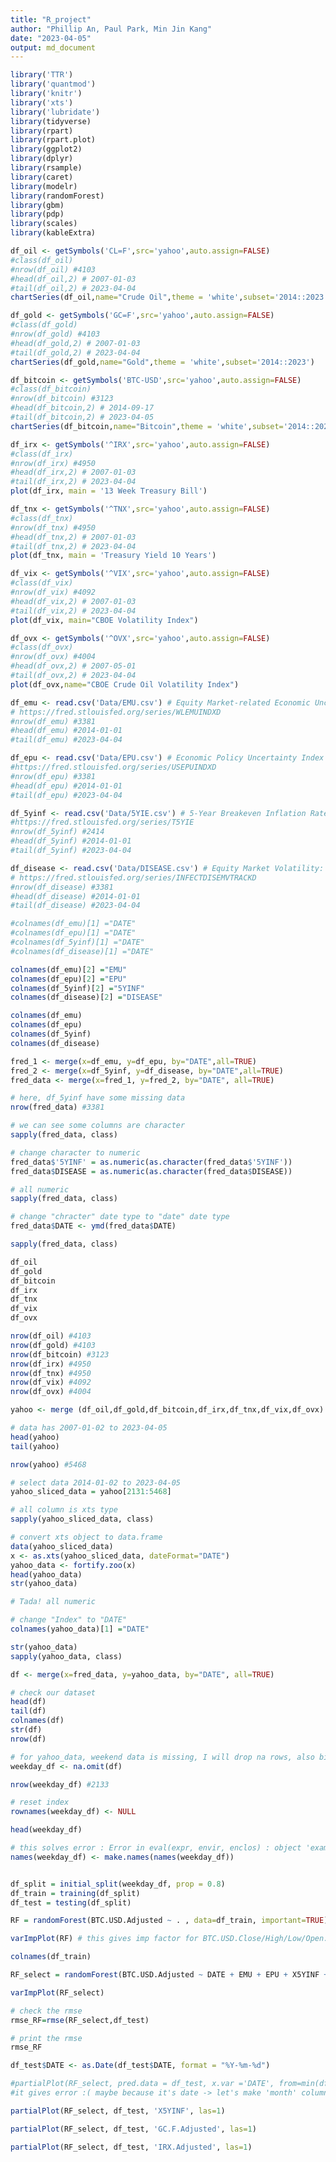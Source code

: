 ```yaml
---
title: "R_project"
author: "Phillip An, Paul Park, Min Jin Kang"
date: "2023-04-05"
output: md_document
---
```



```r
library('TTR')
library('quantmod')
library('knitr')
library('xts')
library('lubridate')
library(tidyverse)
library(rpart)
library(rpart.plot)
library(ggplot2)
library(dplyr)
library(rsample)  
library(caret)
library(modelr)
library(randomForest)
library(gbm)
library(pdp)
library(scales)
library(kableExtra)
```

```r

df_oil <- getSymbols('CL=F',src='yahoo',auto.assign=FALSE)
#class(df_oil)
#nrow(df_oil) #4103
#head(df_oil,2) # 2007-01-03
#tail(df_oil,2) # 2023-04-04
chartSeries(df_oil,name="Crude Oil",theme = 'white',subset='2014::2023')
```

```r
df_gold <- getSymbols('GC=F',src='yahoo',auto.assign=FALSE)
#class(df_gold)
#nrow(df_gold) #4103
#head(df_gold,2) # 2007-01-03
#tail(df_gold,2) # 2023-04-04
chartSeries(df_gold,name="Gold",theme = 'white',subset='2014::2023')
```

```r
df_bitcoin <- getSymbols('BTC-USD',src='yahoo',auto.assign=FALSE)
#class(df_bitcoin)
#nrow(df_bitcoin) #3123
#head(df_bitcoin,2) # 2014-09-17
#tail(df_bitcoin,2) # 2023-04-05
chartSeries(df_bitcoin,name="Bitcoin",theme = 'white',subset='2014::2023')
```

```r
df_irx <- getSymbols('^IRX',src='yahoo',auto.assign=FALSE)
#class(df_irx)
#nrow(df_irx) #4950
#head(df_irx,2) # 2007-01-03
#tail(df_irx,2) # 2023-04-04
plot(df_irx, main = '13 Week Treasury Bill')
```

```r
df_tnx <- getSymbols('^TNX',src='yahoo',auto.assign=FALSE)
#class(df_tnx)
#nrow(df_tnx) #4950
#head(df_tnx,2) # 2007-01-03
#tail(df_tnx,2) # 2023-04-04
plot(df_tnx, main = 'Treasury Yield 10 Years')
```

```r

df_vix <- getSymbols('^VIX',src='yahoo',auto.assign=FALSE)
#class(df_vix)
#nrow(df_vix) #4092
#head(df_vix,2) # 2007-01-03
#tail(df_vix,2) # 2023-04-04
plot(df_vix, main="CBOE Volatility Index")
```

```r

df_ovx <- getSymbols('^OVX',src='yahoo',auto.assign=FALSE)
#class(df_ovx)
#nrow(df_ovx) #4004
#head(df_ovx,2) # 2007-05-01
#tail(df_ovx,2) # 2023-04-04
plot(df_ovx,name="CBOE Crude Oil Volatility Index")
```



```r
df_emu <- read.csv('Data/EMU.csv') # Equity Market-related Economic Uncertainty Index 
# https://fred.stlouisfed.org/series/WLEMUINDXD
#nrow(df_emu) #3381
#head(df_emu) #2014-01-01
#tail(df_emu) #2023-04-04

df_epu <- read.csv('Data/EPU.csv') # Economic Policy Uncertainty Index for United States
#https://fred.stlouisfed.org/series/USEPUINDXD
#nrow(df_epu) #3381
#head(df_epu) #2014-01-01
#tail(df_epu) #2023-04-04

df_5yinf <- read.csv('Data/5YIE.csv') # 5-Year Breakeven Inflation Rate
#https://fred.stlouisfed.org/series/T5YIE
#nrow(df_5yinf) #2414
#head(df_5yinf) #2014-01-01
#tail(df_5yinf) #2023-04-04

df_disease <- read.csv('Data/DISEASE.csv') # Equity Market Volatility: Infectious Disease Tracker
# https://fred.stlouisfed.org/series/INFECTDISEMVTRACKD
#nrow(df_disease) #3381
#head(df_disease) #2014-01-01
#tail(df_disease) #2023-04-04

```

```r
#colnames(df_emu)[1] ="DATE"
#colnames(df_epu)[1] ="DATE"
#colnames(df_5yinf)[1] ="DATE"
#colnames(df_disease)[1] ="DATE"

colnames(df_emu)[2] ="EMU"
colnames(df_epu)[2] ="EPU"
colnames(df_5yinf)[2] ="5YINF"
colnames(df_disease)[2] ="DISEASE"

colnames(df_emu)
colnames(df_epu)
colnames(df_5yinf)
colnames(df_disease)

fred_1 <- merge(x=df_emu, y=df_epu, by="DATE",all=TRUE)
fred_2 <- merge(x=df_5yinf, y=df_disease, by="DATE",all=TRUE)
fred_data <- merge(x=fred_1, y=fred_2, by="DATE", all=TRUE)

# here, df_5yinf have some missing data
nrow(fred_data) #3381

# we can see some columns are character
sapply(fred_data, class)

# change character to numeric 
fred_data$'5YINF' = as.numeric(as.character(fred_data$'5YINF')) 
fred_data$DISEASE = as.numeric(as.character(fred_data$DISEASE)) 

# all numeric
sapply(fred_data, class)

# change "chracter" date type to "date" date type
fred_data$DATE <- ymd(fred_data$DATE)

sapply(fred_data, class)

```


```r

df_oil
df_gold
df_bitcoin
df_irx
df_tnx
df_vix
df_ovx

nrow(df_oil) #4103
nrow(df_gold) #4103
nrow(df_bitcoin) #3123
nrow(df_irx) #4950
nrow(df_tnx) #4950
nrow(df_vix) #4092
nrow(df_ovx) #4004

yahoo <- merge (df_oil,df_gold,df_bitcoin,df_irx,df_tnx,df_vix,df_ovx)

# data has 2007-01-02 to 2023-04-05
head(yahoo)
tail(yahoo)

nrow(yahoo) #5468

# select data 2014-01-02 to 2023-04-05
yahoo_sliced_data = yahoo[2131:5468]

# all column is xts type 
sapply(yahoo_sliced_data, class)

# convert xts object to data.frame
data(yahoo_sliced_data)
x <- as.xts(yahoo_sliced_data, dateFormat="DATE")
yahoo_data <- fortify.zoo(x)
head(yahoo_data)
str(yahoo_data)

# Tada! all numeric

# change "Index" to "DATE"
colnames(yahoo_data)[1] ="DATE"

str(yahoo_data)
sapply(yahoo_data, class)

```

```r

df <- merge(x=fred_data, y=yahoo_data, by="DATE", all=TRUE)

# check our dataset
head(df)
tail(df)
colnames(df)
str(df)
nrow(df)

# for yahoo_data, weekend data is missing, I will drop na rows, also bitcoin data is from 2014-09-17 so our data starts from 2014-09-17
weekday_df <- na.omit(df) 

nrow(weekday_df) #2133

# reset index
rownames(weekday_df) <- NULL

head(weekday_df)
```

```r

# this solves error : Error in eval(expr, envir, enclos) : object 'example' not found
names(weekday_df) <- make.names(names(weekday_df))


df_split = initial_split(weekday_df, prop = 0.8)
df_train = training(df_split)
df_test = testing(df_split)

RF = randomForest(BTC.USD.Adjusted ~ . , data=df_train, important=TRUE)

varImpPlot(RF) # this gives imp factor for BTC.USD.Close/High/Low/Open... so I selected some var

colnames(df_train)

```


```r
RF_select = randomForest(BTC.USD.Adjusted ~ DATE + EMU + EPU + X5YINF + DISEASE + CL.F.Adjusted + GC.F.Adjusted + IRX.Adjusted + TNX.Adjusted + VIX.Adjusted + OVX.Adjusted , data=df_train, important=TRUE)

varImpPlot(RF_select)
```



```r
# check the rmse
rmse_RF=rmse(RF_select,df_test)

# print the rmse
rmse_RF
```

```r

df_test$DATE <- as.Date(df_test$DATE, format = "%Y-%m-%d")

#partialPlot(RF_select, pred.data = df_test, x.var ='DATE', from=min(df_test$'DATE'), to=max(df_test$'DATE'))
#it gives error :( maybe because it's date -> let's make 'month' column

```


```r

partialPlot(RF_select, df_test, 'X5YINF', las=1)

```


```r

partialPlot(RF_select, df_test, 'GC.F.Adjusted', las=1)

```

```r

partialPlot(RF_select, df_test, 'IRX.Adjusted', las=1)

```
